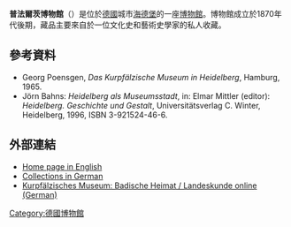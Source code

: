 '''普法爾茨博物館'''（{{lang-de|Kurpfälzisches Museum}}）是位於[[德國|德國]]城市[[海德堡|海德堡]]的一座[[博物館|博物館]]。博物館成立於1870年代後期，藏品主要來自於一位文化史和藝術史學家的私人收藏。
==參考資料==
* Georg Poensgen, ''Das Kurpfälzische Museum in Heidelberg'', Hamburg, 1965. {{de icon}}
* Jörn Bahns: ''Heidelberg als Museumsstadt'', in: Elmar Mittler (editor): ''Heidelberg. Geschichte und Gestalt'', Universitätsverlag C. Winter, Heidelberg, 1996, ISBN 3-921524-46-6. {{de icon}}
==外部連結==
* [https://web.archive.org/web/20110719064904/http://www.museum-heidelberg.de/servlet/PB/menu/-1_l2/index.html Home page in English]
* [https://web.archive.org/web/20111003125245/http://www.museum-heidelberg.de/servlet/PB/menu/1126221_l2/index.html Collections in German]
* [http://www.zum.de/Faecher/G/BW/Landeskunde/rhein/hd/km/ Kurpfälzisches Museum: Badische Heimat / Landeskunde online (German)] {{Wayback|url=http://www.zum.de/Faecher/G/BW/Landeskunde/rhein/hd/km/ |date=20201022132510 }}
{{Commons category|Kurpfälzisches Museum der Stadt Heidelberg}}
{{coord|49|24|41|N|8|42|10|E|region:DE-SN_type:landmark_source:kolossus-dewiki|display=title}}
[[Category:德國博物館|Category:德國博物館]]